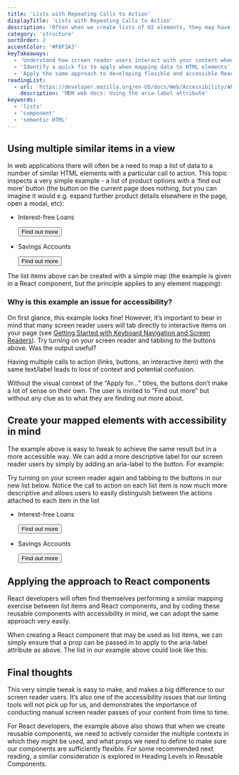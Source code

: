 ```yaml
---
title: 'Lists with Repeating Calls to Action'
displayTitle: 'Lists with Repeating Calls to Action'
description: 'Often when we create lists of UI elements, they may have similar or even identical text labels. This topic considers how screen reader users interact with this kind of content, and what we can do to improve their accessibility. It also explores how we can create flexible React components suitable for reuse in this way.'
category: 'structure'
sortOrder: 2
accentColor: '#F8F3A3'
keyTakeaways:
  - 'Understand how screen reader users interact with your content when many similar actions are presented'
  - 'Identify a quick fix to apply when mapping data to HTML elements'
  - 'Apply the same approach to developing flexible and accessible React components'
readingList:
  - url: 'https://developer.mozilla.org/en-US/docs/Web/Accessibility/ARIA/ARIA_Techniques/Using_the_aria-label_attribute'
    description: 'MDN web docs: Using the aria-label attribute'
keywords:
  - 'lists'
  - 'component'
  - 'semantic HTML'
---
```


## Using multiple similar items in a view

In web applications there will often be a need to map a list of data to a number of similar HTML elements with a particular call to action. This topic inspects a very simple example - a list of product options with a ‘find out more’ button (the button on the current page does nothing, but you can imagine it would e.g. expand further product details elsewhere in the page, open a modal, etc):

<ul
  style={{
    display: 'flex',
    justifyContent: 'center',
    listStyle: 'none',
    paddingLeft: '0',
  }}
>
  <li>
    <div style={{ border: '1px solid black', padding: '10px', margin: '5px' }}>
      <p
        style={{ textAlign: 'center', fontWeight: 'bold', fontSize: '1.25rem' }}
      >
        Interest-free Loans
      </p>
      <button
        style={{
          backgroundColor: 'black',
          color: 'white',
          padding: '8px',
          width: '175px',
          fontSize: '1.2rem',
          fontWeight: 'bold',
        }}
      >
        Find out more
      </button>
    </div>
  </li>
  <li>
    <div style={{ border: '1px solid black', padding: '10px', margin: '5px' }}>
      <p
        style={{ textAlign: 'center', fontWeight: 'bold', fontSize: '1.25rem' }}
      >
        Savings Accounts
      </p>
      <button
        style={{
          backgroundColor: 'black',
          color: 'white',
          padding: '8px',
          width: '175px',
          fontSize: '1.2rem',
          fontWeight: 'bold',
        }}
      >
        Find out more
      </button>
    </div>
  </li>
</ul>

The list items above can be created with a simple map (the example is given in a React component, but the principle applies to any element mapping):

<Gist url="https://gist.github.com/aitchiss/a3ccace981909819b63de6cabeceafd4" />

### Why is this example an issue for accessibility?

On first glance, this example looks fine! However, it’s important to bear in mind that many screen reader users will tab directly to interactive items on your page (see [Getting Started with Keyboard Navigation and Screen Readers](screen-reader-keyboard-navigation)). Try turning on your screen reader and tabbing to the buttons above. Was the output useful?

Having multiple calls to action (links, buttons, an interactive item) with the same text/label leads to loss of context and potential confusion.

Without the visual context of the “Apply for…” titles, the buttons don’t make a lot of sense on their own. The user is invited to “Find out more” but without any clue as to what they are finding out more about.

## Create your mapped elements with accessibility in mind

The example above is easy to tweak to achieve the same result but in a more accessible way. We can add a more descriptive label for our screen reader users by simply by adding an aria-label to the button. For example:

<Gist url="https://gist.github.com/aitchiss/7ba25430c902bb098ccc6e050dfd419b" />

Try turning on your screen reader again and tabbing to the buttons in our new list below. Notice the call to action on each list item is now much more descriptive and allows users to easily distinguish between the actions attached to each item in the list

<ul
  style={{
    display: 'flex',
    justifyContent: 'center',
    listStyle: 'none',
    paddingLeft: '0',
  }}
>
  <li>
    <div style={{ border: '1px solid black', padding: '10px', margin: '5px' }}>
      <p
        style={{ textAlign: 'center', fontWeight: 'bold', fontSize: '1.25rem' }}
      >
        Interest-free Loans
      </p>
      <button
        style={{
          backgroundColor: 'black',
          color: 'white',
          padding: '8px',
          width: '175px',
          fontSize: '1.2rem',
          fontWeight: 'bold',
        }}
        aria-label="Find out more about Interest-free Loans"
      >
        Find out more
      </button>
    </div>
  </li>
  <li>
    <div style={{ border: '1px solid black', padding: '10px', margin: '5px' }}>
      <p
        style={{ textAlign: 'center', fontWeight: 'bold', fontSize: '1.25rem' }}
      >
        Savings Accounts
      </p>
      <button
        style={{
          backgroundColor: 'black',
          color: 'white',
          padding: '8px',
          width: '175px',
          fontSize: '1.2rem',
          fontWeight: 'bold',
        }}
        aria-label="Find out more about Savings Accounts"
      >
        Find out more
      </button>
    </div>
  </li>
</ul>

## Applying the approach to React components

React developers will often find themselves performing a similar mapping exercise between list items and React components, and by coding these reusable components with accessibility in mind, we can adopt the same approach very easily.

When creating a React component that may be used as list items, we can simply ensure that a prop can be passed in to apply to the aria-label attribute as above. The list in our example above could look like this:

<Gist url="https://gist.github.com/aitchiss/3eac78405cdf5a6df54576d4b81dda8f" />

## Final thoughts

This very simple tweak is easy to make, and makes a big difference to our screen reader users. It’s also one of the accessibility issues that our linting tools will not pick up for us, and demonstrates the importance of conducting manual screen reader passes of your content from time to time.

For React developers, the example above also shows that when we create reusable components, we need to actively consider the multiple contexts in which they might be used, and what props we need to define to make sure our components are sufficiently flexible. For some recommended next reading, a similar consideration is explored in Heading Levels in Reusable Components.
